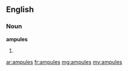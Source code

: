 ==English==

===Noun===
'''ampules'''

# {{plural of|[[ampule]]}}

[[ar:ampules]]
[[fr:ampules]]
[[mg:ampules]]
[[my:ampules]]